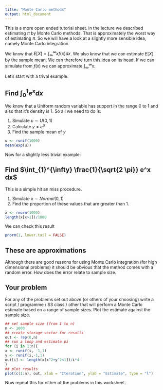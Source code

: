 ```yaml
---
title: "Monte Carlo methods"
output: html_document
---
```


This is a more open ended tutorial sheet.   In the lecture we described estimating $\pi$ by Monte Carlo methods.   That is approximately the worst way of estimating $\pi$.   So we will have a look at a slightly more sensible idea, namely Monte Carlo integration.

We know that $E[X] = \int_{\infty}^{\infty} x f(x) dx$.   We also know that we can estimate $E[X]$ by the sample mean.   We can therefore turn this idea on its head.   If we can simulate from $f(x)$ we can approximate $\int_{\infty}^{\infty} x$.

Let's start with a trival example.   

## Find $\int_0^1 e^x dx$

We know that a Uniform random variable has support in the range $0$ to $1$ and also that it's density is $1$.   So all we need to do is:

1. Simulate $u \sim U(0,1)$
2. Calculate $y=e^u$
3. Find the sample mean of $y$

```r
u <- runif(1000)
mean(exp(u))
```



Now for a slightly less trivial example:

## Find $\int_{1}^{\infty} \frac{1}{\sqrt{2 \pi}} e^x dx$

This is a simple hit an miss procedure.

1. Simulate $x \sim Normal(0,1)$
2. Find the proportion of these values that are greater than 1.

```r
x <- rnorm(1000)
length(x[x>1])/1000
```

We can check this result

```r
pnorm(1, lower.tail = FALSE)
```



These are approximations
------------------------

Although there are good reasons for using Monte Carlo integration (for high dimensional problems) it should be obvious that the method comes with a random error.   How does the error relate to sample size.

Your problem
------------


For any of the problems set out above (or others of your choosing) write a script / programme / S3 class / other that will perform a Monte Carlo estimate based on a range of sample sizes.   Plot the estimate against the sample size.


```r
## set sample size (from 1 to n)
n <- 1000
## create storage vector for results
out <- rep(0,n)
## run a loop and estimate pi
for (i in 1:n){
x <- runif(i, -1,1)
y <- runif(i,-1,1)
out[i] <- length(x[x^2+y^2<1])/i*4
}
## plot results
plot(c(1:n), out, xlab = "Iteration", ylab = "Estimate", type = "l")

```


Now repeat this for either of the problems in this worksheet.
